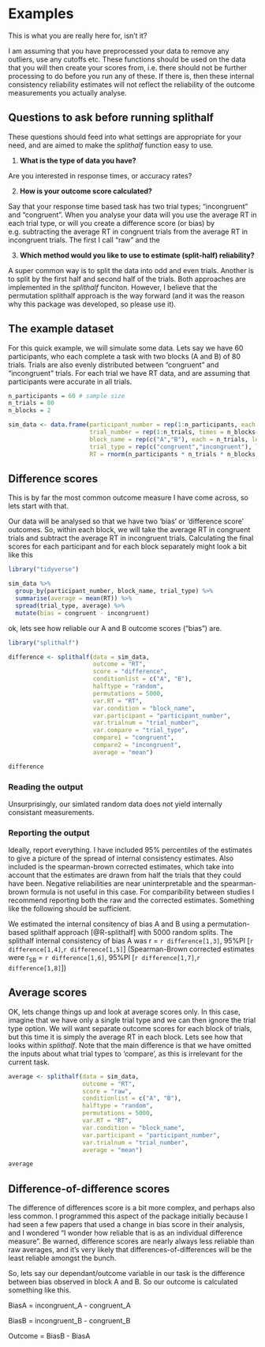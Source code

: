 # Examples

This is what you are really here for, isn't it?

I am assuming that you have preprocessed your data to remove any outliers, use any cutoffs etc. These functions should be used on the data that you will then create your scores from, i.e. there should not be further processing to do before you run any of these. If there is, then these internal consistency reliability estimates will not reflect the reliability of the outcome measurements you actually analyse. 


## Questions to ask before running splithalf

These questions should feed into what settings are appropriate for your need, and are aimed to make the _splithalf_ function easy to use. 

1. **What is the type of data you have? **

Are you interested in response times, or accuracy rates?


2. **How is your outcome score calculated?**

Say that your response time based task has two trial types; "incongruent" and "congruent". When you analyse your data will you use the average RT in each trial type, or will you create a difference score (or bias) by e.g. subtracting the average RT in congruent trials from the average RT in incongruent trials. The first I call "raw" and the 


3. **Which method would you like to use to estimate (split-half) reliability?**

A super common way is to split the data into odd and even trials. Another is to split by the first half and second half of the trials. Both approaches are implemented in the _splithalf_ funciton. However, I believe that the permutation splithalf approach is the way forward (and it was the reason why this package was developed, so please use it).


## The example dataset

For this quick example, we will simulate some data. Lets say we have 60 participants, who each complete a task with two blocks (A and B) of 80 trials. Trials are also evenly distributed between "congruent" and "incongruent" trials. For each trial we have RT data, and are assuming that participants were accurate in all trials. 

```r
n_participants = 60 # sample size
n_trials = 80
n_blocks = 2

sim_data <- data.frame(participant_number = rep(1:n_participants, each = n_blocks * n_trials),
                       trial_number = rep(1:n_trials, times = n_blocks * n_participants),
                       block_name = rep(c("A","B"), each = n_trials, length.out = n_participants * n_trials * n_blocks),
                       trial_type = rep(c("congruent","incongruent"), length.out = n_participants * n_trials * n_blocks),
                       RT = rnorm(n_participants * n_trials * n_blocks, 500, 200))


```


## Difference scores

This is by far the most common outcome measure I have come across, so lets start with that. 

Our data will be analysed so that we have two 'bias' or 'difference score' outcomes. So, within each block, we will take the average RT in congruent trials and subtract the average RT in incongruent trials. Calculating the final scores for each participant and for each block separately might look a bit like this

```r
library("tidyverse")

sim_data %>%
  group_by(participant_number, block_name, trial_type) %>%
  summarise(average = mean(RT)) %>%
  spread(trial_type, average) %>%
  mutate(bias = congruent - incongruent)

```


ok, lets see how reliable our A and B outcome scores ("bias") are.


```r
library("splithalf")

difference <- splithalf(data = sim_data,
                        outcome = "RT",
                        score = "difference",
                        conditionlist = c("A", "B"),
                        halftype = "random",
                        permutations = 5000,
                        var.RT = "RT",
                        var.condition = "block_name",
                        var.participant = "participant_number",
                        var.trialnum = "trial_number",
                        var.compare = "trial_type",
                        compare1 = "congruent",
                        compare2 = "incongruent",
                        average = "mean")


```

```r
difference

```

### Reading the output

Unsurprisingly, our simlated random data does not yield internally consistant measurements. 

### Reporting the output

Ideally, report everything. I have included 95% percentiles of the estimates to give a picture of the spread of internal consistency estimates. Also included is the spearman-brown corrected estimates, which take into account that the estimates are drawn from half the trials that they could have been. Negative reliabilities are near uninterpretable and the spearman-brown formula is not useful in this case. For comparibility between studies I recommend reporting both the raw and the corrected estimates. Something like the following should be sufficient. 

We estimated the internal consitency of bias A and B using a permutation-based splithalf approach [@R-splithalf] with 5000 random splits. The splithalf internal consistency of bias A was r = `r difference[1,3]`, 95%PI [`r difference[1,4]`,`r difference[1,5]`] (Spearman-Brown corrected estimates were r~SB~ = `r difference[1,6]`, 95%PI [`r difference[1,7]`,`r difference[1,8]`])




## Average scores

OK, lets change things up and look at average scores only. In this case, imagine that we have only a single trial type and we can then ignore the trial type option. We will want separate outcome scores for each block of trials, but this time it is simply the average RT in each block. Lets see how that looks within _splithalf_. Note that the main difference is that we have omitted the inputs about what trial types to 'compare', as this is irrelevant for the current task.

```r
average <- splithalf(data = sim_data,
                     outcome = "RT",
                     score = "raw",
                     conditionlist = c("A", "B"),
                     halftype = "random",
                     permutations = 5000,
                     var.RT = "RT",
                     var.condition = "block_name",
                     var.participant = "participant_number",
                     var.trialnum = "trial_number",
                     average = "mean")

```

```r
average

```




## Difference-of-difference scores

The difference of differences score is a bit more complex, and perhaps also less common. I programmed this aspect of the package initially because I had seen a few papers that used a change in bias score in their analysis, and I wondered "I wonder how reliable that is as an individual difference measure". Be warned, difference scores are nearly always less reliable than raw averages, and it's very likely that differences-of-differences will be the least reliable amongst the bunch. 

So, lets say our dependant/outcome variable in our task is the difference between bias observed in block A and B. So our outcome is calculated something like this. 

BiasA = incongruent_A - congruent_A

BiasB = incongruent_B - congruent_B

Outcome = BiasB - BiasA


